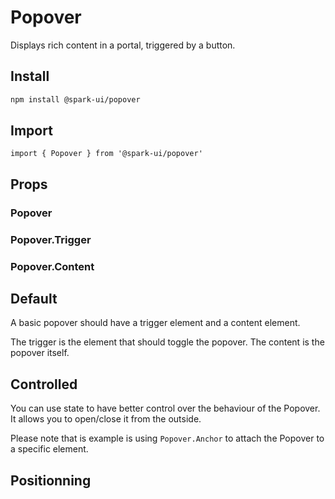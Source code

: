 


<Meta of={stories} />

# Popover

Displays rich content in a portal, triggered by a button.

## Install

```sh
npm install @spark-ui/popover
```

## Import

```tsx
import { Popover } from '@spark-ui/popover'
```

## Props

### Popover

<ArgTypes of={Popover} />

### Popover.Trigger

<ArgTypes of={Popover.Trigger} />

### Popover.Content

<ArgTypes of={Popover.Content} />

## Default

A basic popover should have a trigger element and a content element.

The trigger is the element that should toggle the popover.
The content is the popover itself.

<Canvas of={stories.Default} />

## Controlled

You can use state to have better control over the behaviour of the Popover.
It allows you to open/close it from the outside.

Please note that is example is using `Popover.Anchor` to attach the Popover to a specific element.

<Canvas of={stories.Controlled} />

## Positionning

<Canvas of={stories.Positionning} />
